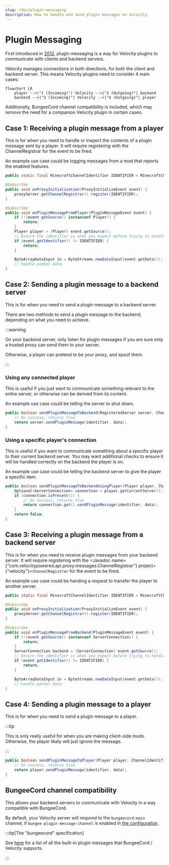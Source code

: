 ```yaml
---
slug: /dev/plugin-messaging
description: How to handle and send plugin messages on Velocity.
---
```


# Plugin Messaging

First introduced in [2012](https://web.archive.org/web/20220711204310/https://dinnerbone.com/blog/2012/01/13/minecraft-plugin-channels-messaging/),
plugin messaging is a way for Velocity plugins to communicate with clients and backend servers.

Velocity manages connections in both directions, for both the client and backend server.
This means Velocity plugins need to consider 4 main cases:

```mermaid
flowchart LR
    player -->|"1 (Incoming)"| Velocity -->|"2 (Outgoing)"| backend
    backend -->|"3 (Incoming)"| Velocity -->|"4 (Outgoing)"| player
```

Additionally, BungeeCord channel compatibility is included, which may remove the need for a companion Velocity plugin in certain cases.

## Case 1: Receiving a plugin message from a player

This is for when you need to handle or inspect the contents of a plugin message sent by a player.
It will require registering with the ChannelRegistrar for the event to be fired.

An example use case could be logging messages from a mod that reports the enabled features.

```java
public static final MinecraftChannelIdentifier IDENTIFIER = MinecraftChannelIdentifier.from("custom:main");

@Subscribe
public void onProxyInitialization(ProxyInitializeEvent event) {
    proxyServer.getChannelRegistrar().register(IDENTIFIER);
}

@Subscribe
public void onPluginMessageFromPlayer(PluginMessageEvent event) {
    if (!(event.getSource() instanceof Player)) {
        return;
    }
    Player player = (Player) event.getSource();
    // Ensure the identifier is what you expect before trying to handle the data
    if (event.getIdentifier() != IDENTIFIER) {
        return;
    }

    ByteArrayDataInput in = ByteStreams.newDataInput(event.getData());
    // handle packet data
}
```

## Case 2: Sending a plugin message to a backend server

This is for when you need to send a plugin message to a backend server.

There are two methods to send a plugin message to the backend, depending on what you need to achieve.

:::warning

On your backend server, only listen for plugin messages if you are sure only a trusted proxy can send them to your server.

Otherwise, a player can pretend to be your proxy, and spoof them.

:::

### Using any connected player

This is useful if you just want to communicate something relevant to the entire server,
or otherwise can be derived from its content.

An example use case could be telling the server to shut down.

```java
public boolean sendPluginMessageToBackend(RegisteredServer server, ChannelIdentifier identifier, byte[] data) {
    // On success, returns true
    return server.sendPluginMessage(identifier, data);
}
```

### Using a specific player's connection

This is useful if you want to communicate something about a specific player to their current backend server.
You may want additional checks to ensure it will be handled correctly on the backend the player is on.

An example use case could be telling the backend server to give the player a specific item.

```java
public boolean sendPluginMessageToBackendUsingPlayer(Player player, ChannelIdentifier identifier, byte[] data) {
    Optional<ServerConnection> connection = player.getCurrentServer();
    if (connection.isPresent()) {
        // On success, returns true
        return connection.get().sendPluginMessage(identifier, data);
    }
    return false;
}
```

## Case 3: Receiving a plugin message from a backend server

This is for when you need to receive plugin messages from your backend server.
It will require registering with the <Javadoc name={"com.velocitypowered.api.proxy.messages.ChannelRegistrar"} project={"velocity"}>`ChannelRegistrar`</Javadoc>
for the event to be fired.

An example use case could be handing a request to transfer the player to another server.

```java
public static final MinecraftChannelIdentifier IDENTIFIER = MinecraftChannelIdentifier.from("custom:main");

@Subscribe
public void onProxyInitialization(ProxyInitializeEvent event) {
    proxyServer.getChannelRegistrar().register(IDENTIFIER);
}

@Subscribe
public void onPluginMessageFromBackend(PluginMessageEvent event) {
    if (!(event.getSource() instanceof ServerConnection)) {
        return;
    }
    ServerConnection backend = (ServerConnection) event.getSource();
    // Ensure the identifier is what you expect before trying to handle the data
    if (event.getIdentifier() != IDENTIFIER) {
        return;
    }

    ByteArrayDataInput in = ByteStreams.newDataInput(event.getData());
    // handle packet data
}
```

## Case 4: Sending a plugin message to a player

This is for when you need to send a plugin message to a player.

:::tip

This is only really useful for when you are making client-side mods. Otherwise, the player likely will just ignore the message.

:::

```java
public boolean sendPluginMessageToPlayer(Player player, ChannelIdentifier identifier, byte[] data) {
    // On success, returns true
    return player.sendPluginMessage(identifier, data);
}
```

## BungeeCord channel compatibility

This allows your backend servers to communicate with Velocity
in a way compatible with BungeeCord.

By default, your Velocity server will respond to the `bungeecord:main` channel, if `bungee-plugin-message-channel` is enabled in [the configuration](/velocity/configuration#advanced-section).

:::tip[The "bungeecord" specification]

See [here](/paper/dev/plugin-messaging#plugin-message-types) for a list of all the built-in plugin messages that BungeeCord / Velocity supports.

:::
